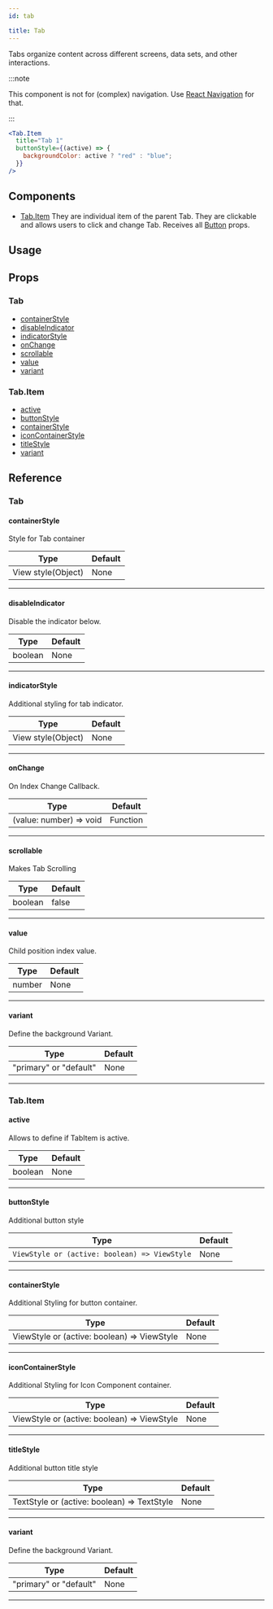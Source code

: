 ```yaml
---
id: tab

title: Tab
---
```






Tabs organize content across different screens, data sets, and other interactions.

:::note

This component is not for (complex) navigation. Use [React Navigation](https://reactnavigation.org) for that.

:::

```jsx
<Tab.Item
  title="Tab 1"
  buttonStyle={(active) => {
    backgroundColor: active ? "red" : "blue";
  }}
/>
```

## Components

- [Tab.Item](#tabitem)
  They are individual item of the parent Tab.
  They are clickable and allows users to click and change Tab.
  Receives all [Button](https://reactnativeelements.com/docs/button#props) props.

## Usage

<Usage />

## Props

### Tab

- [containerStyle](#containerstyle)
- [disableIndicator](#disableindicator)
- [indicatorStyle](#indicatorstyle)
- [onChange](#onchange)
- [scrollable](#scrollable)
- [value](#value)
- [variant](#variant)

### Tab.Item

- [active](#active)
- [buttonStyle](#buttonstyle)
- [containerStyle](#containerstyle)
- [iconContainerStyle](#iconcontainerstyle)
- [titleStyle](#titlestyle)
- [variant](#variant)

## Reference

### Tab

#### containerStyle

Style for Tab container

| Type               | Default |
| ------------------ | ------- |
| View style(Object) | None    |

---

#### disableIndicator

Disable the indicator below.

| Type    | Default |
| ------- | ------- |
| boolean | None    |

---

#### indicatorStyle

Additional styling for tab indicator.

| Type               | Default |
| ------------------ | ------- |
| View style(Object) | None    |

---

#### onChange

On Index Change Callback.

| Type                    | Default  |
| ----------------------- | -------- |
| (value: number) => void | Function |

---

#### scrollable

Makes Tab Scrolling

| Type    | Default |
| ------- | ------- |
| boolean | false   |

---

#### value

Child position index value.

| Type   | Default |
| ------ | ------- |
| number | None    |

---

#### variant

Define the background Variant.

| Type                   | Default |
| ---------------------- | ------- |
| "primary" or "default" | None    |

---

### Tab.Item

#### active

Allows to define if TabItem is active.

| Type    | Default |
| ------- | ------- |
| boolean | None    |

---

#### buttonStyle

Additional button style

| Type                                          | Default |
| --------------------------------------------- | ------- |
| `ViewStyle or (active: boolean) => ViewStyle` | None    |

---

#### containerStyle

Additional Styling for button container.

| Type                                        | Default |
| ------------------------------------------- | ------- |
| ViewStyle or (active: boolean) => ViewStyle | None    |

---

#### iconContainerStyle

Additional Styling for Icon Component container.

| Type                                        | Default |
| ------------------------------------------- | ------- |
| ViewStyle or (active: boolean) => ViewStyle | None    |

---

#### titleStyle

Additional button title style

| Type                                        | Default |
| ------------------------------------------- | ------- |
| TextStyle or (active: boolean) => TextStyle | None    |

---

#### variant

Define the background Variant.

| Type                   | Default |
| ---------------------- | ------- |
| "primary" or "default" | None    |

---
